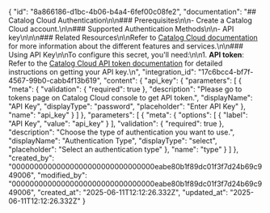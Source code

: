 {
    "id": "8a866186-d1bc-4b06-b4a4-6fef00c08fe2",
    "documentation": "## Catalog Cloud Authentication\n\n### Prerequisites\n\n-   Create a Catalog Cloud account.\n\n### Supported Authentication Methods\n\n-   API key\n\n\n### Related Resources\n\nRefer to [Catalog Cloud documentation](https://docs.pim.fynd.com/documentation) for more information about the different features and services.\n\n### Using API Key\n\nTo configure this secret, you'll need:\n\n1. **API token**: Refer to the [Catalog Cloud API token documentation](https://docs.pim.fynd.com/documentation/docs/manage-account#token) for detailed instructions on getting your API key.\n",
    "integration_id": "17c6bcc4-bf7f-4567-99b0-cabb4f13b619",
    "content": {
        "api_key": {
            "parameters": [
                {
                    "meta": {
                        "validation": {
                            "required": true
                        },
                        "description": "Please go to tokens page on Catalog Cloud console to get API token.",
                        "displayName": "API Key",
                        "displayType": "password",
                        "placeholder": "Enter API Key"
                    },
                    "name": "api_key"
                }
            ]
        },
        "parameters": [
            {
                "meta": {
                    "options": [
                        {
                            "label": "API Key",
                            "value": "api_key"
                        }
                    ],
                    "validation": {
                        "required": true
                    },
                    "description": "Choose the type of authentication you want to use.",
                    "displayName": "Authentication Type",
                    "displayType": "select",
                    "placeholder": "Select an authentication type"
                },
                "name": "type"
            }
        ]
    },
    "created_by": "00000000000000000000000000000000eabe80b1f89dc01f3f7d24b69c949006",
    "modified_by": "00000000000000000000000000000000eabe80b1f89dc01f3f7d24b69c949006",
    "created_at": "2025-06-11T12:12:26.332Z",
    "updated_at": "2025-06-11T12:12:26.332Z"
}